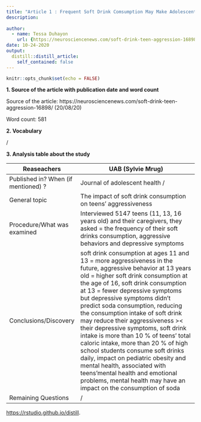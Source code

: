 ```yaml
---
title: "Article 1 : Frequent Soft Drink Comsumption May Make Adolescents More Aggressive"
description: 
  
author:
  - name: Tessa Duhayon
    url: {https://neurosciencenews.com/soft-drink-teen-aggression-16898/}
date: 10-24-2020
output:
  distill::distill_article:
    self_contained: false
---
```


```r
knitr::opts_chunk$set(echo = FALSE)
```
**1. Source of the article with publication date and word count**

Source of the article: https://neurosciencenews.com/soft-drink-teen-aggression-16898/ (20/08/20)

Word count: 581

**2. Vocabulary**

/

**3. Analysis table about the study**

| Reaseachers                         | UAB (Sylvie Mrug)                                                                                                                                                                                                                                                                                                                                                                                                                                                                                                                                                                                                                                                                                                                        |
| ----------------------------------- | ---------------------------------------------------------------------------------------------------------------------------------------------------------------------------------------------------------------------------------------------------------------------------------------------------------------------------------------------------------------------------------------------------------------------------------------------------------------------------------------------------------------------------------------------------------------------------------------------------------------------------------------------------------------------------------------------------------------------------------------- |
| Published in? When (if mentioned) ? | Journal of adolescent health /                                                                                                                                                                                                                                                                                                                                                                                                                                                                                                                                                                                                                                                                                                           |
| General topic                       | The impact of soft drink consumption on teens' aggressiveness                                                                                                                                                                                                                                                                                                                                                                                                                                                                                                                                                                                                                                                                            |
| Procedure/What was examined         | Interviewed 5147 teens (11, 13, 16 years old) and their caregivers, they asked = the frequency of their soft drinks consumption, aggressive behaviors and depressive symptoms                                                                                                                                                                                                                                                                                                                                                                                                                                                                                                                                                        |
| Conclusions/Discovery               | soft drink consumption at ages 11 and 13 = more aggressiveness in the future, aggressive behavior at 13 years old = higher soft drink consumption at the age of 16, soft drink consumption at 13 = fewer depressive symptoms but depressive symptoms didn't predict soda consumption, reducing the consumption intake of soft drink may reduce their aggressiveness >< their depressive symptoms, soft drink intake is more than 10 % of teens' total caloric intake, more than 20 % of high school students consume soft drinks daily, impact on pediatric obesity and mental health, associated with teens'mental health and emotional problems, mental health may have an impact on the consumption of soda   |
| Remaining Questions                 | /                                                                                                                                                                                                                                                                                                                                                                                                                                                                                                                                                                                                                                                                                                                                        |
 <https://rstudio.github.io/distill>.

